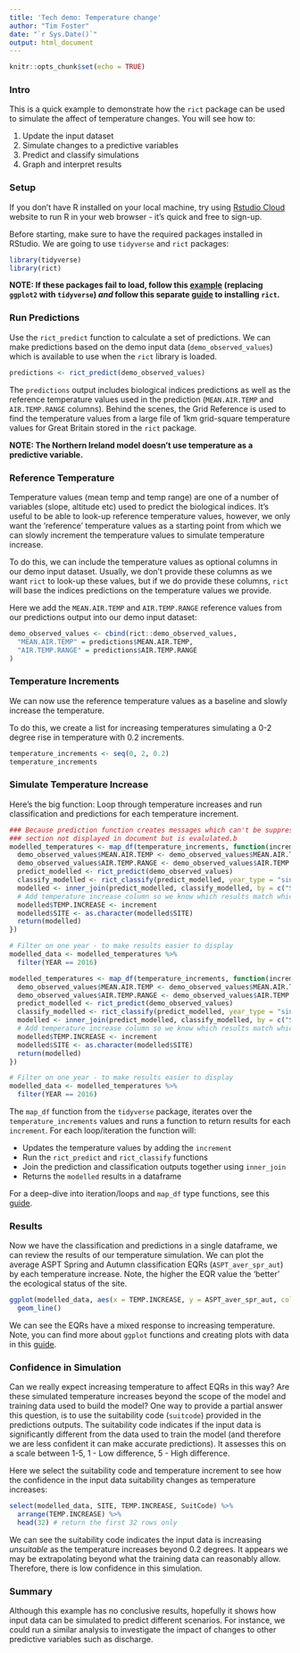 ```yaml
---
title: 'Tech demo: Temperature change'
author: "Tim Foster"
date: "`r Sys.Date()`"
output: html_document
---
```


```r
knitr::opts_chunk$set(echo = TRUE)
```

### Intro

This is a quick example to demonstrate how the `rict` package can be used to simulate the affect of temperature changes. You will see how to:

1. Update the input dataset
2. Simulate changes to a predictive variables
3. Predict and classify simulations
4. Graph and interpret results

### Setup

If you don't have R installed on your local machine, try using [Rstudio Cloud](https://rstudio.cloud/) website to run R in your web browser - it's quick and free to sign-up.

Before starting, make sure to have the required packages installed in RStudio. We are going to use `tidyverse` and `rict` packages:

```r
library(tidyverse)
library(rict)
```

**NOTE: If these packages fail to load, follow this [example](https://moderndive.netlify.app/1-3-packages.html) (replacing `ggplot2` with `tidyverse`) *and* follow this separate [guide](https://github.com/aquaMetrics/rict#install) to installing `rict`.**

### Run Predictions

Use the `rict_predict` function to calculate a set of predictions. We can make predictions based on the demo input data (`demo_observed_values`) which is available to use when the `rict` library is loaded. 

```r
predictions <- rict_predict(demo_observed_values)
```

The `predictions` output includes biological indices predictions as well as the reference temperature values used in the prediction (`MEAN.AIR.TEMP` and `AIR.TEMP.RANGE` columns). Behind the scenes, the Grid Reference is used to find the temperature values from a large file of 1km grid-square temperature values for Great Britain stored in the `rict` package. 

**NOTE: The Northern Ireland model doesn't use temperature as a predictive variable.**

### Reference Temperature

Temperature values (mean temp and temp range) are one of a number of variables (slope, altitude etc) used to predict the biological indices. It's useful to be able to look-up reference temperature values, however, we only want the 'reference' temperature values as a starting point from which we can slowly increment the temperature values to simulate temperature increase. 
  
To do this, we can include the temperature values as optional columns in our demo input dataset. Usually, we don't provide these columns as we want `rict` to look-up these values, but if we do provide these columns, `rict` will base the indices predictions on the temperature values we provide.

Here we add the `MEAN.AIR.TEMP` and `AIR.TEMP.RANGE` reference values from our predictions output into our demo input dataset:

```r
demo_observed_values <- cbind(rict::demo_observed_values,
  "MEAN.AIR.TEMP" = predictions$MEAN.AIR.TEMP,
  "AIR.TEMP.RANGE" = predictions$AIR.TEMP.RANGE
)
```

### Temperature Increments

We can now use the reference temperature values as a baseline and slowly increase the temperature.

To do this, we create a list for increasing temperatures simulating a 0-2 degree rise in temperature with 0.2 increments. 
```r
temperature_increments <- seq(0, 2, 0.2)
temperature_increments
```
### Simulate Temperature Increase

Here’s the big function: Loop through temperature increases and run classification and predictions for each temperature increment.

```r
### Because prediction function creates messages which can't be suppressed, this
### section not displayed in document but is evalulated.b
modelled_temperatures <- map_df(temperature_increments, function(increment) {
  demo_observed_values$MEAN.AIR.TEMP <- demo_observed_values$MEAN.AIR.TEMP + increment
  demo_observed_values$AIR.TEMP.RANGE <- demo_observed_values$AIR.TEMP.RANGE + increment
  predict_modelled <- rict_predict(demo_observed_values)
  classify_modelled <- rict_classify(predict_modelled, year_type = "single")
  modelled <- inner_join(predict_modelled, classify_modelled, by = c("SITE", "YEAR", "WATERBODY"))
  # Add temperature increase column so we know which results match which temperature increment
  modelled$TEMP.INCREASE <- increment
  modelled$SITE <- as.character(modelled$SITE)
  return(modelled)
})

# Filter on one year - to make results easier to display
modelled_data <- modelled_temperatures %>%
  filter(YEAR == 2016)
```

```r
modelled_temperatures <- map_df(temperature_increments, function(increment) {
  demo_observed_values$MEAN.AIR.TEMP <- demo_observed_values$MEAN.AIR.TEMP + increment
  demo_observed_values$AIR.TEMP.RANGE <- demo_observed_values$AIR.TEMP.RANGE + increment
  predict_modelled <- rict_predict(demo_observed_values)
  classify_modelled <- rict_classify(predict_modelled, year_type = "single")
  modelled <- inner_join(predict_modelled, classify_modelled, by = c("SITE", "YEAR", "WATERBODY"))
  # Add temperature increase column so we know which results match which temperature increment
  modelled$TEMP.INCREASE <- increment
  modelled$SITE <- as.character(modelled$SITE)
  return(modelled)
})

# Filter on one year - to make results easier to display
modelled_data <- modelled_temperatures %>%
  filter(YEAR == 2016)
```

The `map_df` function from the `tidyverse` package, iterates over the `temperature_increments` values and runs a function to return results for each `increment`. For each loop/iteration the function will:
  
* Updates the temperature values by adding the `increment`
* Run the `rict_predict` and `rict_classify` functions
* Join the prediction and classification outputs together using `inner_join`
* Returns the `modelled` results in a dataframe
  
For a deep-dive into iteration/loops and `map_df` type functions, see this [guide](https://r4ds.had.co.nz/iteration.html). 

### Results

Now we have the classification and predictions in a single dataframe, we can review the results of our temperature simulation. We can plot the average ASPT Spring and Autumn classification EQRs (`ASPT_aver_spr_aut`) by each temperature increase. Note, the higher the EQR value the 'better' the ecological status of the site. 

```r
ggplot(modelled_data, aes(x = TEMP.INCREASE, y = ASPT_aver_spr_aut, color = SITE)) +
  geom_line()
```

We can see the EQRs have a mixed response to increasing temperature. Note, you can find more about `ggplot` functions and creating plots with data in this [guide](https://ggplot2.tidyverse.org/). 

### Confidence in Simulation

Can we really expect increasing temperature to affect EQRs in this way? Are these simulated temperature increases beyond the scope of the model and training data used to build the model? One way to provide a partial answer this question, is to use the suitability code (`suitcode`) provided in the predictions outputs. The suitability code indicates if the input data is significantly different from the data used to train the model (and therefore we are less confident it can make accurate predictions). It assesses this on a scale between 1-5, 1 - Low difference, 5 - High difference. 

Here we select the suitability code and temperature increment to see how the confidence in the input data suitability changes as temperature increases:

```r
select(modelled_data, SITE, TEMP.INCREASE, SuitCode) %>%
  arrange(TEMP.INCREASE) %>%
  head(32) # return the first 32 rows only
```

We can see the suitability code indicates the input data is increasing *unsuitable* as the temperature increases beyond 0.2 degrees. It appears we may be extrapolating beyond what the training data can reasonably allow. Therefore, there is low confidence in this simulation. 

### Summary

Although this example has no conclusive results, hopefully it shows how input data can be simulated to predict different scenarios. For instance, we could run a similar analysis to investigate the impact of changes to other predictive variables such as discharge. 

 
 
 
 
 
 
 
